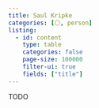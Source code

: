 ```yaml
---
title: Saul Kripke
categories: [⚪, person]
listing:
  - id: content
    type: table 
    categories: false
    page-size: 100000
    filter-ui: true
    fields: ["title"]
---
```


TODO
